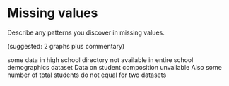 # Missing values

Describe any patterns you discover in missing values.

(suggested: 2 graphs plus commentary)


some data in high school directory not available in entire school demographics dataset
Data on student composition unvailable
Also some number of total students do not equal for two datasets